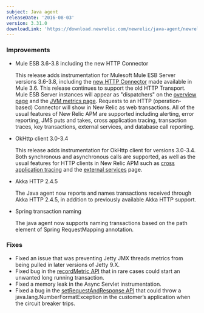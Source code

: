 ```yaml
---
subject: Java agent
releaseDate: '2016-08-03'
version: 3.31.0
downloadLink: 'https://download.newrelic.com/newrelic/java-agent/newrelic-agent/3.31.0/'
---
```


### Improvements

* Mule ESB 3.6-3.8 including the new HTTP Connector

  This release adds instrumentation for Mulesoft Mule ESB Server versions 3.6-3.8, including the [new HTTP Connector](https://docs.mulesoft.com/mule-user-guide/v/3.6/migrating-to-the-new-http-connector) made available in Mule 3.6. This release continues to support the old HTTP Transport. Mule ESB Server instances will appear as "dispatchers" on the [overview page](https://docs.newrelic.com/docs/apm/applications-menu/monitoring/apm-overview-page) and the [JVM metrics page](https://docs.newrelic.com/docs/apm/applications-menu/monitoring/jvm-metrics-page). Requests to an HTTP (operation-based) Connector will show in New Relic as web transactions. All of the usual features of New Relic APM are supported including alerting, error reporting, JMS puts and takes, cross application tracing, transaction traces, key transactions, external services, and database call reporting.
* OkHttp client 3.0-3.4

  This release adds instrumentation for OkHttp client for versions 3.0-3.4. Both synchronous and asynchronous calls are supported, as well as the usual features for HTTP clients in New Relic APM such as [cross application tracing](https://docs.newrelic.com/docs/apm/transactions/cross-application-traces/cross-application-tracing) and the [external services](https://docs.newrelic.com/docs/apm/applications-menu/monitoring/external-services-page) page.
* Akka HTTP 2.4.5

  The Java agent now reports and names transactions received through Akka HTTP 2.4.5, in addition to previously available Akka HTTP support.
* Spring transaction naming

  The java agent now supports naming transactions based on the path element of Spring RequestMapping annotation.

### Fixes

* Fixed an issue that was preventing Jetty JMX threads metrics from being pulled in later versions of Jetty 9.X.
* Fixed bug in the [recordMetric API](http://newrelic.github.io/java-agent-api/javadoc/com/newrelic/api/agent/MetricAggregator.html#recordMetric(java.lang.String,%20float)) that in rare cases could start an unwanted long running transaction.
* Fixed a memory leak in the Async Servlet instrumentation.
* Fixed a bug in the [setRequestAndResponse API](http://newrelic.github.io/java-agent-api/javadoc/com/newrelic/api/agent/NewRelic.html#setRequestAndResponse(com.newrelic.api.agent.Request,%20com.newrelic.api.agent.Response)) that could throw a java.lang.NumberFormatException in the customer’s application when the circuit breaker trips.
